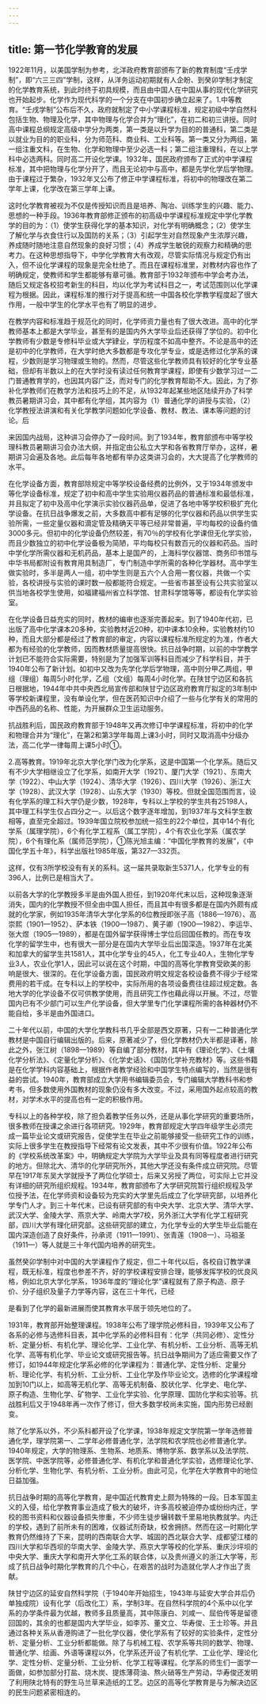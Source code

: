 ```yaml
---
---
---
```

title: 第一节化学教育的发展
---



1922年11月，以美国学制为参考，北洋政府教育部颁布了新的教育制度“壬戌学制”，即“六三三四”学制，这样，从洋务运动初期就有人企盼、到癸卯学制才制定的化学教育系统，到此时终于初具规模，而且由中国人在中国从事的现代化学研究也开始起步。化学作为现代科学的一个分支在中国初步确立起来了。1.中等教育。“壬戌学制”公布后不久，政府就制定了中小学课程标准，规定初级中学自然科包括生物、物理及化学，其中物理与化学合并为“理化”，在初二和初三讲授。同时高中课程总纲规定高级中学分为两类，第一类是以升学为目的的普通科，第二类是以就业为目的的职业科，分为师范科、商业科、工业科等。第一类又分为两组，第一组注重文科，在生物、化学和物理中至少必选一科；第二组注重理科，在以上学科中必选两科。同时高二开设化学课。1932年，国民政府颁布了正式的中学课程标准，其中把物理与化学分开了，而且无论初中与高中，都是先学化学后学物理。由于课程过于繁杂，1932年又公布了修正中学课程标准，将初中的物理改在第二学年上课，化学改在第三学年上课。

这时化学教育被视为不仅是传授知识而且是培养、陶冶、训练学生的兴趣、能力、思想的一种手段。1936年教育部修正颁布的初高级中学课程标准规定中学化学教学的目的为：（1）使学生获得化学的基本知识，对化学有明确概念；（2）使学生了解化学与衣食住行以及国防的关系；（3）引起学生对自然现象产生浓厚兴趣，养成随时随地注意自然现象的良好习惯；（4）养成学生敏锐的观察力和精确的思考力。在这种思想指导下，中学化学教育大有改观，尽管实际情况与规定仍有出入，但不设化学课程的现象是完全杜绝了。而且在课程标准里，对教材内容也作了明确规定，使教师和学生都能够有章可循。教育部于1932年颁布中学会考办法，随后又规定各校招考新生的科目，均以化学为考试科目之一，考试范围则以化学课程为根据。因此，课程标准的推行对于提高和统一中国各校化学教学程度起了很大作用，一般中学生的化学水平也有了明显的进步。

在教学内容和标准趋于规范化的同时，化学师资力量也有了很大改进。高中的化学教师基本上都是大学毕业，甚至有的是国内外大学毕业后还获得了学位的。初中化学教师有少数是专修科毕业或大学肄业，学历程度不如高中整齐。不论是高中的还是初中的化学教师，在大学时绝大多数都是专攻化学专业，或是选修过化学系的课程，少数则是学习物理或生物的。然而，尽管这些化学教师具有较好的化学专业基础，但却有半数以上的在大学时没有读过任何教育学课程，即使有少数学习过一二门普通教育学的，也因其内容广泛，而对专门的化学教育帮助不大。因此，为了弥补化学教师们在教学方法和技巧上的不足，从1932年起某些地区陆续开办了科学教员暑期讲习会，其中都有化学组，其内容为（1）普通化学的讲授与实验，（2）化学教授法讲演和有关化学教学问题如化学设备、教材、教法、课本等问题的讨论。后

来因国内战局，这种讲习会停办了一段时间。到了1934年，教育部颁布中等学校理科教员暑期讲习会办法大纲，并指定由公私立大学和各省教育厅举办，这样，暑期讲习会遍及各地。此后每年各地都有举办这类讲习会的，大大提高了化学教师的水平。

在化学设备方面，教育部除规定中等学校设备经费的比例外，又于1934年颁发中等化学设备标准，规定了初中和高中学生实验用仪器药品的普通标准和最低标准，并且拟定了初中及高中化学演示实验仪器药品单，促进了各地中等学校积极扩充化学设备。在抗日战争爆发之前，大多数高中都有足够的化学仪器和药品以供学生实验所需，一些定量仪器和滴定管及精确天平等已经非常普遍，平均每校的设备约值3000多元。但初中的化学设备仍然较差，有70％的学校有化学课但无化学实验，而且少数独立的初中化学设备极为简陋，平均每校只有数百元的仪器和药品。当时中学化学所需仪器和无机药品，基本上是国产的，上海科学仪器馆、商务印书馆与中华书局都附设有教育用具制造厂，专门制造中学所需的各种化学器材。高中学生做实验时，多半是两人一组，初中学生则是五六个人合用一套仪器，共做一个实验，各校讲授与实验的课时数一般都能符合规定。一些省市甚至设有公共实验室以供当地各校学生使用，如福建福州省立科学馆、甘肃科学馆等等，都设有化学实验室。

在化学设备日益充实的同时，教材的编审也逐渐完善起来。到了1940年代初，已出版了高中化学课本20多种，实验教材近20种，初中课本10余种，实验教材约10种，而且大部分都是经过了教育部的审定，内容以课程标准所规定的为准，作者大都为有经验的化学教师，因而教材质量提高很快。抗日战争时期，以前的中学教学计划已不能符合实际需要，特别是为了加强军训等科目而减少了科学科目，并于1940年公布了新计划。如初中又改为先学化学后学物理，高中则分甲乙两组，甲组（理组）每周5小时化学，乙组（文组）每周4小时化学。在陕甘宁边区和各抗日根据地，1944年中共中央西北局宣传部和陕甘宁边区政府教育厅拟定的3年制中等学校新课程里，没有单设化学，但在医药知识中介绍了一些与化学有关的常用的中西药品的名称、性能，为开展群众卫生运动服务。

抗战胜利后，国民政府教育部于1948年又再次修订中学课程标准，将初中的化学和物理合并为“理化”，在第2和第3学年每周上课3小时，同时又取消高中分级办法，高二化学一律每周上课5小时①。

2.高等教育。1919年北京大学化学门改为化学系，这是中国第一个化学系。随后又有不少大学相继设立了化学系，如南开大学（1921）、厦门大学（1921）、东南大学（1922）、中山大学（1924）、清华大学（1926）、四川大学（1926）、浙江大学（1928）、武汉大学（1928）、山东大学（1930）等校。但就全国范围而言，设有化学系的理工科大学仍是少数，1928年，专科以上学校的学生共有25198人，其中理工科学生仅占四分之一。以后这个数字逐年增加，到1937年与文科学生数相等，直至完全超过。1939年国立院校参加统一招生的22个单位，其中14个有化学系（属理学院），6个有化学工程系（属工学院），4个有农业化学系（属农学院），6个有理化系（属师范学院），①陈光旭主编：“中国化学教育的发展”，《中国化学五十年》，科学出版社1985年版，第327—332页。

这样，仅有3所学校没有有关的系科。这一届共录取新生5371人，化学专业的有396人，比例已是相当大了。

以前各大学的化学教授多半是由外国人担任，到1920年代末以后，这种现象逐渐消失，国内的化学教授不但全由中国人担任，而且其中有很多都是在国内外颇有成就的化学家，例如1935年清华大学化学系的6位教授即张子高（1886—1976）、高崇熙（1901—1952）、萨本铁（1900—1987）、黄子卿（1900—1982）、李运华、张大煜（1905—1989），都是在国外留学获得博士学位后回国任教的。而在专攻化学的留学生中，也有很大一部分是在国内大学毕业后出国深造。1937年在北美和加拿大的留学生共1581人，其中化学专业的45人，化工专业40人，生物化学专业3人，农业化学1人，因此可以说在这个时期，中国的高等化学教育受欧美的影响是很大、很深的。在化学设备方面，国民政府明文规定各校设备费不得少于经常费用的若干成。在专科以上的学校中，实际所用的各项设备费往往超过规定数。各地大学的化学设备不仅可供教学使用，而且研究工作也藉此得以开展。不过，尽管国内已有不少部门可以生产化学设备，但大学里专门化学课程所需的各种器材仍不能自给，多半是由外国进口。

二十年代以前，中国的大学化学教科书几乎全部是西文原著，只有一二种普通化学教材是中国自行编辑出版的。后来，原著减少了，但化学教材仍大半都是译著，除此之外，张江树（1898—1989）等自编了部分教材，其中有《理论化学》、《土壤化学分析法》、《定量化学分析》、《化学史话》、《国防化学补充教材》等。这些书籍是在化学学科内容基础上，根据作者教学经验和中国学生特点编写的，当然是很有益的尝试。1940年，教育部成立大学用书编辑委员会，专门编辑大学教科书和参考书，但多数使用外国教材的现象仍没有多大改变。不过，采用国外起点较高的教材，对学术水平的提高也有一定的积极作用。

专科以上的各种学校，除了担负着教学任务以外，还是从事化学研究的重要场所，很多教师在授课之余进行各项研究。1929年，教育部规定大学四年级学生必须完成一篇毕业论文或研究报告，促使学生在毕业之前能够接受一些研究工作的训练，实际上很多学生在教授指导下经常有论文发表，其中不少很有价值。1922年公布的《学校系统改革案》中，明确规定大学院为大学毕业及具有同等程度者进行研究的地方。但除北大、清华的化学研究所外，其他大学还没有条件成立研究院。尽管早在1917年东吴大学就授予了两位化学硕士，后来又另授了两位，可实际上它并没有详细的研究所组织规程。1934年，教育部颁布了大学研究院暂行组织规程及学位授予法，在化学师资和设备较为充实的大学里先后成立了化学研究部，以培养化学专门人才。到三十年代末，已设有研究部的有中央大学、北京大学、清华大学、武汉大学、金陵大学、燕京大学、岭南大学7校，另外浙江大学有化学工程研究部，四川大学有理化研究部。这些研究部的建立，为化学专业的大学生毕业后能在国内深造创造了良好条件，孙承谔（1911—1991）、张青莲（1908—）、马祖圣（1911—）等人就是三十年代国内培养的研究生。

虽然癸卯学制中对中国的大学课程作了规定，但二十年代以后，各校自订教学课程，既无标准，程度也参差不齐，好的学校课程安排合理，能够发挥学校的优良风格，例如北京大学化学系，1936年度的“理论化学”课程就有了原子构造、原子价、分子组织及量子力学等内容，这在三十年代，已经

是看到了化学的最新进展而使其教育水平居于领先地位的了。

1931年，教育部开始整理课程。1938年公布了理学院必修科目，1939年又公布了各系的必修与选修科目表，其中化学系的必修科目有：化学（共同必修）、定性分析、定量分析、有机化学、理论化学、工业化学、有机分析、工业分析、高等无机化学、高等有机化学、毕业论文或研究报告等。抗日战争期间为了适应需要又作了修订，如1944年规定化学系必修的化学课程为：普通化学、定性分析、定量分析、理论化学、有机分析、工业分析、工业化学及作毕业论文。选修的化学课程增加到10门以上，如高等无机化学、高等无机制备、胶状化学、化学史、电化学、原子构造、生物化学、矿物学、工业化学实验、化学原理、国防化学和实验等。抗战胜利后又于1948年再一次作了修订，但大多数学校尚未实施，国内形势已经剧变。

除了化学系以外，不少系科都开设了化学课，1938年规定文学院第一学年选修普通化学，理学院第一、二学年必修普通化学，法学院和农学院也必修普通化学。1940年规定，大学的物理系、生物系、地质系、博物学系、数学系以及法学院、医学院、中医学院等，必修普通化学、有机化学和普通化学实验，选修理论化学、分析化学、生物化学、有机分析、工业分析。由此可见，化学在大学教育中的地位日益加强。

抗日战争时期的高等化学教育，是中国近代教育史上颇为特殊的一段。日本军国主义的入侵，给化学教育事业造成了极大的破坏，许多高校被迫停办或纷纷内迁，学校的图书资料和仪器设备损失惨重，不少师生徒步辗转数千里易地执教就学。内迁的学校，遇到了前所未有的困难，仪器试剂奇缺，校舍拥挤。然而在这一时期化学教育仍然维持了下来，昆明的西南联合大学、城固的西北联合大学、成都望江楼的四川大学和华西坝的华南大学、金陵大学、燕京大学等校的化学系、重庆沙坪坝的中央大学、重庆大学和南开大学化工系的联合体，以及贵州遵义的浙江大学等，形成了抗日战争时期化学教育的几个中心，在艰苦的战时为造就化学人才作出了贡献。

陕甘宁边区的延安自然科学院（于1940年开始招生，1943年与延安大学合并后仍单独成院）设有化学（后改化工）系，学制3年。在自然科学院的4个系中以化学系的办学条件最为优越，教师多且质量高，其中陈康白、刘咸一、屈伯传等是留德回国的，其余的也都是国内大学毕业，如李苏、董文立、华寿俊、王士珍等。并且通过各种关系从香港购进了一批化学仪器，使化学系有了较好的实验条件，定性分析、定量分析、工业分析都能做。除了与机械工程、农学系等共同的数学、物理、普通化学、绘画、外语等课程以外，化学系还开设了有机化学、工业化学、理论化学、定性分析、定量分析、工业分析、化学工程等课程。化学系的师生们一面学一面做，如参加部分打盐、烧木炭、提炼薄荷油、熬火硝等生产劳动，华寿俊还发明了利用陕北特有的野生马兰草来造纸的工艺。边区的高等化学教育是与为解决边区的民生问题紧密相连的。